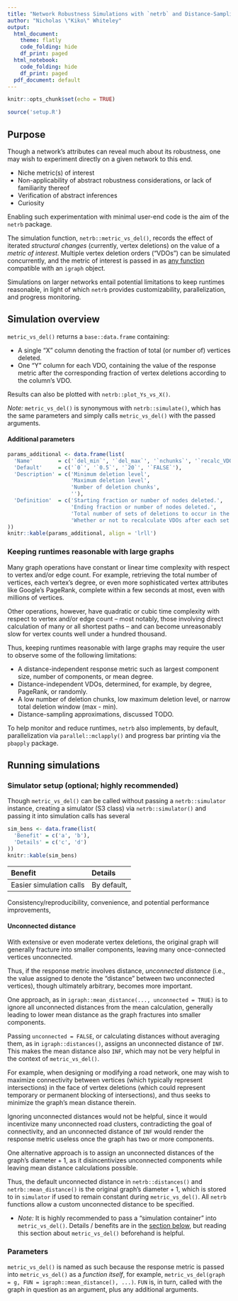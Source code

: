 ```yaml
---
title: "Network Robustness Simulations with `netrb` and Distance-Sampling Approximations"
author: "Nicholas \"Kiko\" Whiteley"
output:
  html_document:
    theme: flatly
    code_folding: hide
    df_print: paged
  html_notebook:
    code_folding: hide
    df_print: paged
  pdf_document: default
---
```


```r
knitr::opts_chunk$set(echo = TRUE)

source('setup.R')
```

## Purpose

Though a network's attributes can reveal much about its robustness, one may wish to experiment directly on a given network to this end.

* Niche metric(s) of interest
* Non-applicability of abstract robustness considerations, or lack of familiarity thereof
* Verification of abstract inferences
* Curiosity

Enabling such experimentation with minimal user-end code is the aim of the `netrb` package.

The simulation function, `netrb::metric_vs_del()`, records the effect of iterated _structural changes_ (currently, vertex deletions) on the value of a _metric of interest_.  Multiple vertex deletion orders ("VDOs") can be simulated concurrently, and the metric of interest is passed in as <u>any function</u> compatible with an `igraph` object.

Simulations on larger networks entail potential limitations to keep runtimes reasonable, in light of which `netrb` provides customizability, parallelization, and progress monitoring.

## Simulation overview

`metric_vs_del()` returns a `base::data.frame` containing:

* A single "X" column denoting the fraction of total (or number of) vertices deleted.
* One "Y" column for each VDO, containing the value of the response metric after the corresponding fraction of vertex deletions according to the column's VDO.

Results can also be plotted with `netrb::plot_Ys_vs_X()`.

_Note:_ `metric_vs_del()` is synonymous with `netrb::simulate()`, which has the same parameters and simply calls `metric_vs_del()` with the passed arguments.

#### Additional parameters

```r
params_additional <- data.frame(list(
  'Name'        = c('`del_min`', '`del_max`', '`nchunks`', '`recalc_VDOs`'),
  'Default'     = c('`0`', '`0.5`', '`20`', '`FALSE`'),
  'Description' = c('Minimum deletion level',
                    'Maximum deletion level',
                    'Number of deletion chunks',
                    ''),
  'Definition'  = c('Starting fraction or number of nodes deleted.',
                    'Ending fraction or number of nodes deleted.',
                    'Total number of sets of deletions to occur in the simulation.',
                    'Whether or not to recalculate VDOs after each set of deletions.')
))
knitr::kable(params_additional, align = 'lrll')
```
### Keeping runtimes reasonable with large graphs

Many graph operations have constant or linear time complexity with respect to vertex and/or edge count.  For example, retrieving the total number of vertices, each vertex's degree, or even more sophisticated vertex attributes like Google's PageRank, complete within a few seconds at most, even with millions of vertices.

Other operations, however, have quadratic or cubic time complexity with respect to vertex and/or edge count -- most notably, those involving direct calculation of many or all shortest paths -- and can become unreasonably slow for vertex counts well under a hundred thousand.

Thus, keeping runtimes reasonable with large graphs may require the user to observe some of the following limitations:

* A distance-independent response metric such as largest component size, number of components, or mean degree.
* Distance-independent VDOs, determined, for example, by degree, PageRank, or randomly.
* A low number of deletion chunks, low maximum deletion level, or narrow total deletion window (max - min).
* Distance-sampling approximations, discussed TODO.

To help monitor and reduce runtimes, `netrb` also implements, by default, parallelization via `parallel::mclapply()` and progress bar printing via the `pbapply` package.

## Running simulations



### Simulator setup (optional; highly recommended)

Though `metric_vs_del()` can be called without passing a `netrb::simulator` instance, creating a simulator (S3 class) via `netrb::simulator()` and passing it into simulation calls has several 


```r
sim_bens <- data.frame(list(
  'Benefit' = c('a', 'b'),
  'Details' = c('c', 'd')
))
knitr::kable(sim_bens)
```


Benefit | Details
:-- | :--
Easier simulation calls | By default, 
Consistency/reproducibility, convenience, and potential performance improvements, 

#### Unconnected distance

With extensive or even moderate vertex deletions, the original graph will generally fracture into smaller components, leaving many once-connected vertices unconnected.

Thus, if the response metric involves distance, _unconnected distance_ (i.e., the value assigned to denote the "distance" between two unconnected vertices), though ultimately arbitrary, becomes more important.

One approach, as in `igraph::mean_distance(..., unconnected = TRUE)` is to ignore all unconnected distances from the mean calculation, generally leading to lower mean distance as the graph fractures into smaller components. 

Passing `unconnected = FALSE`, or calculating distances without averaging them, as in `igraph::distances()`, assigns an unconnected distance of `INF`.  This makes the mean distance also `INF`, which may not be very helpful in the context of `metric_vs_del()`.

For example, when designing or modifying a road network, one may wish to maximize connectivity between vertices (which typically represent intersections) in the face of vertex deletions (which could represent temporary or permanent blocking of intersections), and thus seeks to minimize the graph's mean distance therein.

Ignoring unconnected distances would not be helpful, since it would incentivize many unconnected road clusters, contradicting the goal of connectivity, and an unconnected distance of `INF` would render the response metric useless once the graph has two or more components.

One alternative approach is to assign an unconnected distances of the graph's $\text{diameter} + 1$, as it disincentivizes unconnected components while leaving mean distance calculations possible.

Thus, the default unconnected distance in `netrb::distances()` and `netrb::mean_distance()` is the original graph's $\text{diameter} + 1$, which is stored to in `simulator` if used to remain constant during `metric_vs_del()`.  All `netrb` functions allow a custom unconnected distance to be specified.




* _Note:_ It is highly recommended to pass a "simulation container" into `metric_vs_del()`.  Details / benefits are in the [section below](### Simulator setup (optional; recommended)), but reading this section about `metric_vs_del()` beforehand is helpful.


### Parameters



`metric_vs_del()` is named as such because the response metric is passed into `metric_vs_del()` as a _function itself_, for example, `metric_vs_del(graph = g, FUN = igraph::mean_distance(), ...)`.  `FUN` is, in turn, called with the graph in question as an argument, plus any additional arguments.


